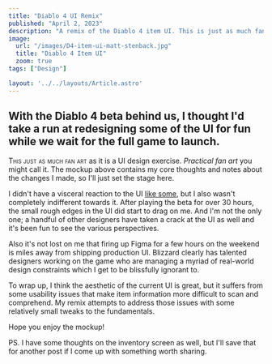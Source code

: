 ```yaml
---
title: "Diablo 4 UI Remix"
published: "April 2, 2023"
description: "A remix of the Diablo 4 item UI. This is just as much fan art as it is any sort of a serious UI design exercise."
image:
  url: "/images/D4-item-ui-matt-stenback.jpg"
  title: "Diablo 4 Item UI"
  zoom: true
tags: ["Design"]

layout: '../../layouts/Article.astro'
---
```



## With the Diablo 4 beta behind us, I thought I'd take a run at redesigning some of the UI for fun while we wait for the full game to launch.

<span class="smallcaps">This just as much fan art</span> as it is a UI design exercise. _Practical fan art_ you might call it. The mockup above contains my core thoughts and notes about the changes I made, so I'll just set the stage here.

I didn't have a visceral reaction to the UI [like some](https://www.youtube.com/watch?v=37gTTnYhTs0&t=1157s), but I also wasn't completely indifferent towards it. After playing the beta for over 30 hours, the small rough edges in the UI did start to drag on me. And I'm not the only one; a handful of other designers have taken a crack at the UI as well and it's been fun to see the various perspectives. 

Also it's not lost on me that firing up Figma for a few hours on the weekend is miles away from shipping production UI. Blizzard clearly has talented designers working on the game who are managing a myriad of real-world design constraints which I get to be blissfully ignorant to.

To wrap up, I think the aesthetic of the current UI is great, but it suffers from some usability issues that make item information more difficult to scan and comprehend. My remix attempts to address those issues with some relatively small tweaks to the fundamentals.

Hope you enjoy the mockup!

<div class="h-px w-full bg-cartridge-500 my-8"></div>

PS. I have some thoughts on the inventory screen as well, but I'll save that for another post if I come up with something worth sharing.